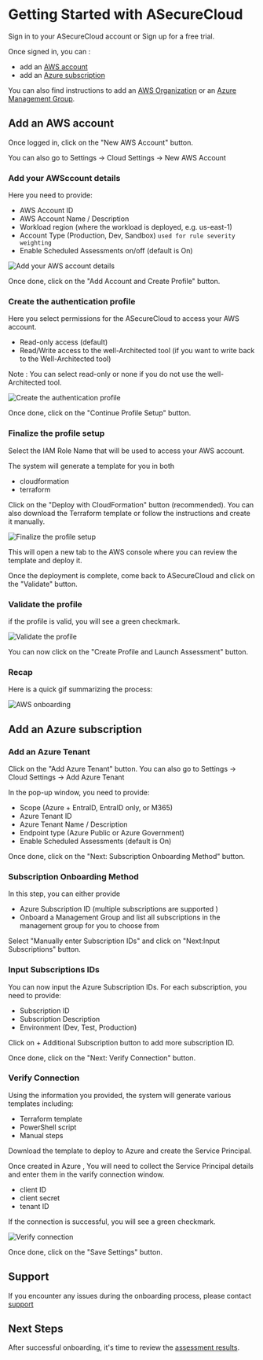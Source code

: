 # Getting Started with ASecureCloud

Sign in to your ASecureCloud account or Sign up for a free trial.

Once signed in, you can :

- add an [AWS account](#add-an-aws-account)
- add an [Azure subscription](#add-an-azure-subscription)

You can also find instructions to add an [AWS Organization](gettingStarted/awsOrganizations) or an [Azure Management Group](gettingStarted/azureManagementGroups).

## Add an AWS account

Once logged in, click on the "New AWS Account" button.

You can also go to Settings -> Cloud Settings -> New AWS Account

### Add your AWSccount details

Here you need to provide:

- AWS Account ID
- AWS Account Name / Description
- Workload region (where the workload is deployed, e.g. us-east-1)
- Account Type (Production, Dev, Sandbox) `used for rule severity weighting`
- Enable Scheduled Assessments on/off (default is On)

![Add your AWS account details](/images/AWS-account-details.png)

Once done, click on the "Add Account and Create Profile" button.

### Create the authentication profile

Here you select permissions for the ASecureCloud to access your AWS account.

- Read-only access (default)
- Read/Write access to the well-Architected tool (if you want to write back to the Well-Architected tool)

Note : You can select read-only or none if you do not use the well-Architected tool.

![Create the authentication profile](/images/AWS-create-auth.png)

Once done, click on the "Continue Profile Setup" button.

### Finalize the profile setup

Select the IAM Role Name that will be used to access your AWS account.

The system will generate a template for you in both

- cloudformation
- terraform

Click on the "Deploy with CloudFormation" button (recommended). You can also download the Terraform template or follow the instructions and create it manually.

![Finalize the profile setup](/images/AWS-deploy.png)

This will open a new tab to the AWS console where you can review the template and deploy it.

Once the deployment is complete, come back to ASecureCloud and click on the "Validate" button.

### Validate the profile

if the profile is valid, you will see a green checkmark.

![Validate the profile](/images/AWS-validate.png)

You can now click on the "Create Profile and Launch Assessment" button.

### Recap

Here is a quick gif summarizing the process:

![AWS onboarding](/images/AWS-Onboarding.gif)

## Add an Azure subscription

### Add an Azure Tenant

Click on the "Add Azure Tenant" button. You can also go to Settings -> Cloud Settings -> Add Azure Tenant

In the pop-up window, you need to provide:

- Scope (Azure + EntraID, EntraID only, or M365)
- Azure Tenant ID
- Azure Tenant Name / Description
- Endpoint type (Azure Public or Azure Government)
- Enable Scheduled Assessments (default is On)

Once done, click on the "Next: Subscription Onboarding Method" button.

### Subscription Onboarding Method

In this step, you can either provide

- Azure Subscription ID (multiple subscriptions are supported )
- Onboard a Management Group and list all subscriptions in the management group for you to choose from

Select "Manually enter Subscription IDs" and click on "Next:Input Subscriptions" button.

### Input Subscriptions IDs

You can now input the Azure Subscription IDs. For each subscription, you need to provide:

- Subscription ID
- Subscription Description
- Environment (Dev, Test, Production)

Click on + Additional Subscription button to add more subscription ID.

Once done, click on the "Next: Verify Connection" button.

### Verify Connection

Using the information you provided, the system will generate various templates including:

- Terraform template
- PowerShell script
- Manual steps

Download the template to deploy to Azure and create the Service Principal.

Once created in Azure , You will need to collect the Service Principal details and enter them in the varify connection window.

- client ID
- client secret
- tenant ID

If the connection is successful, you will see a green checkmark.

![Verify connection](/images/Azure-validation.png)

Once done, click on the "Save Settings" button.

## Support

If you encounter any issues during the onboarding process, please contact [support](mailto:support@asecurecloud.com)

## Next Steps

After successful onboarding, it's time to review the [assessment results](/Dashboard).
